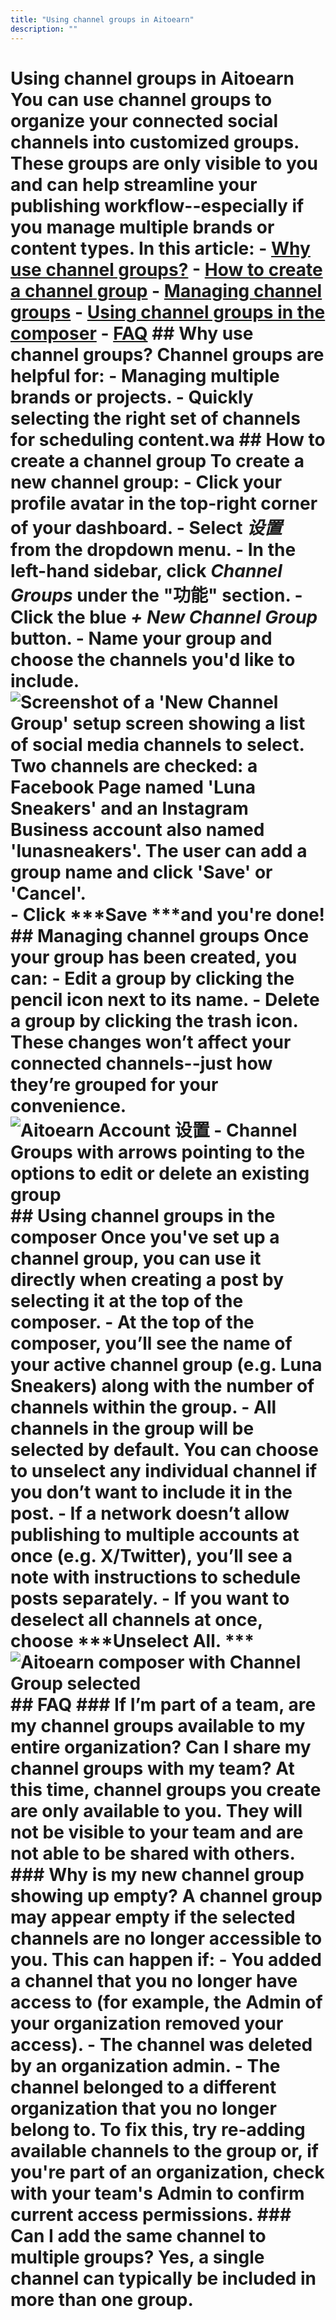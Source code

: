 ```yaml
---
title: "Using channel groups in Aitoearn"
description: ""
---
```


# Using channel groups in Aitoearn You can use channel groups to organize your connected social channels into customized groups. These groups are only visible to you and can help streamline your publishing workflow--especially if you manage multiple brands or content types. In this article: - [Why use channel groups?](#Why-use-channel-groups-ifr_q) - [How to create a channel group](#How-to-create-a-channel-group-bcB9F) - [Managing channel groups](#Managing-channel-groups-_FXiT) - [Using channel groups in the composer](#Using-channel-groups-in-the-composer-ojBU6) - [FAQ](#FAQ-MjGce) ## Why use channel groups? Channel groups are helpful for: - Managing multiple brands or projects. - Quickly selecting the right set of channels for scheduling content.wa ## How to create a channel group To create a new channel group: - Click your profile avatar in the top-right corner of your dashboard. - Select ***设置*** from the dropdown menu. - In the left-hand sidebar, click ***Channel Groups*** under the "功能" section. - Click the blue ***+ New Channel Group*** button. - Name your group and choose the channels you'd like to include. ![Screenshot of a 'New Channel Group' setup screen showing a list of social media channels to select. Two channels are checked: a Facebook Page named 'Luna Sneakers' and an Instagram Business account also named 'lunasneakers'. The user can add a group name and click 'Save' or 'Cancel'.](//d33v4339jhl8k0.cloudfront.net/docs/assets/64cb6cf86d4a3e191f237e66/images/686ec9dc68fdff18afe51b8c/file-XFoHfeb6he.jpg) - Click ***Save ***and you're done! ## Managing channel groups Once your group has been created, you can: - **Edit** a group by clicking the **pencil icon** next to its name. - **Delete** a group by clicking the **trash icon**. These changes won’t affect your connected channels--just how they’re grouped for your convenience. ![Aitoearn Account 设置 - Channel Groups with arrows pointing to the options to edit or delete an existing group](https://paper-attachments.dropboxusercontent.com/s_4E97962CBAFF78EE17B8E678BB9235C3A19D5D22AE3076ED6EAA07BF7B7FF870_1751386125620_Aitoearn+-+Channel+Groups+2025-07-01+at+12.08.15+PM.jpg) ## Using channel groups in the composer Once you've set up a channel group, you can use it directly when creating a post by selecting it at the top of the composer. - At the top of the composer, you’ll see the name of your active channel group (e.g. **Luna Sneakers**) along with the number of channels within the group. - All channels in the group will be selected by default. You can choose to unselect any individual channel if you don’t want to include it in the post. - If a network doesn’t allow publishing to multiple accounts at once (e.g. X/Twitter), you’ll see a note with instructions to schedule posts separately. - If you want to deselect all channels at once, choose ***Unselect All. *** ![Aitoearn composer with Channel Group selected](https://paper-attachments.dropboxusercontent.com/s_4E97962CBAFF78EE17B8E678BB9235C3A19D5D22AE3076ED6EAA07BF7B7FF870_1751385985415_Aitoearn+-+Publish+2025-07-01+at+11.57.46+AM.jpg) ## FAQ ### If I’m part of a team, are my channel groups available to my entire organization? Can I share my channel groups with my team? At this time, channel groups you create are only available to you. They will not be visible to your team and are not able to be shared with others. ### Why is my new channel group showing up empty? A channel group may appear empty if the selected channels are no longer accessible to you. This can happen if: - You added a channel that you no longer have access to (for example, the Admin of your organization removed your access). - The channel was deleted by an organization admin. - The channel belonged to a different organization that you no longer belong to. To fix this, try re-adding available channels to the group or, if you're part of an organization, check with your team's Admin to confirm current access permissions. ### Can I add the same channel to multiple groups? Yes, a single channel can typically be included in more than one group.